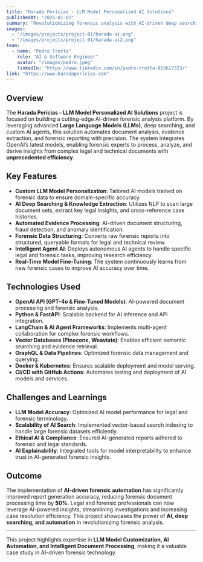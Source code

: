 ```yaml
---
title: "Harada Perícias - LLM Model Personalized AI Solutions"
publishedAt: "2025-01-01"
summary: "Revolutionizing forensic analysis with AI-driven deep searching and automation."
images:
  - "/images/projects/project-01/harada-ai.png"
  - "/images/projects/project-01/harada-ai2.png"
team:
  - name: "Pedro Trotta"
    role: "AI & Software Engineer"
    avatar: "/images/pedro.jpeg"
    linkedIn: "https://www.linkedin.com/in/pedro-trotta-853b17323/"
link: "https://www.haradapericias.com"
---
```


## Overview

The **Harada Perícias - LLM Model Personalized AI Solutions** project is focused on building a cutting-edge AI-driven forensic analysis platform. By leveraging advanced **Large Language Models (LLMs)**, deep searching, and custom AI agents, this solution automates document analysis, evidence extraction, and forensic reporting with precision. The system integrates OpenAI’s latest models, enabling forensic experts to process, analyze, and derive insights from complex legal and technical documents with **unprecedented efficiency**.

## Key Features

- **Custom LLM Model Personalization**: Tailored AI models trained on forensic data to ensure domain-specific accuracy.
- **AI Deep Searching & Knowledge Extraction**: Utilizes NLP to scan large document sets, extract key legal insights, and cross-reference case histories.
- **Automated Evidence Processing**: AI-driven document structuring, fraud detection, and anomaly identification.
- **Forensic Data Structuring**: Converts raw forensic reports into structured, queryable formats for legal and technical review.
- **Intelligent Agent AI**: Deploys autonomous AI agents to handle specific legal and forensic tasks, improving research efficiency.
- **Real-Time Model Fine-Tuning**: The system continuously learns from new forensic cases to improve AI accuracy over time.

## Technologies Used

- **OpenAI API (GPT-4o & Fine-Tuned Models)**: AI-powered document processing and forensic analysis.
- **Python & FastAPI**: Scalable backend for AI inference and API integration.
- **LangChain & AI Agent Frameworks**: Implements multi-agent collaboration for complex forensic workflows.
- **Vector Databases (Pinecone, Weaviate)**: Enables efficient semantic searching and evidence retrieval.
- **GraphQL & Data Pipelines**: Optimized forensic data management and querying.
- **Docker & Kubernetes**: Ensures scalable deployment and model serving.
- **CI/CD with GitHub Actions**: Automates testing and deployment of AI models and services.

## Challenges and Learnings

- **LLM Model Accuracy**: Optimized AI model performance for legal and forensic terminology.
- **Scalability of AI Search**: Implemented vector-based search indexing to handle large forensic datasets efficiently.
- **Ethical AI & Compliance**: Ensured AI-generated reports adhered to forensic and legal standards.
- **AI Explainability**: Integrated tools for model interpretability to enhance trust in AI-generated forensic insights.

## Outcome

The implementation of **AI-driven forensic automation** has significantly improved report generation accuracy, reducing forensic document processing time by **50%**. Legal and forensic professionals can now leverage AI-powered insights, streamlining investigations and increasing case resolution efficiency. This project showcases the power of **AI, deep searching, and automation** in revolutionizing forensic analysis.

---

This project highlights expertise in **LLM Model Customization, AI Automation, and Intelligent Document Processing**, making it a valuable case study in AI-driven forensic technology.